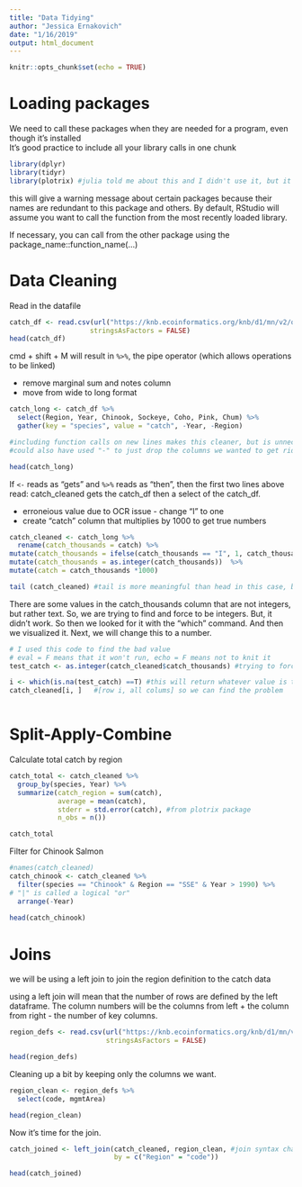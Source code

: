 ```yaml
---
title: "Data Tidying"
author: "Jessica Ernakovich"
date: "1/16/2019"
output: html_document
---
```


```r
knitr::opts_chunk$set(echo = TRUE)
```

# Loading packages
We need to call these packages when they are needed for a program, even though it's installed  
It's good practice to include all your library calls in one chunk  



```r

library(dplyr)
library(tidyr) 
library(plotrix) #julia told me about this and I didn't use it, but it can give you std err
```

this will give a warning message about certain packages because their names are redundant to this package and others. By default, RStudio will assume you want to call the function from the most recently loaded library. 

If necessary, you can call from the other package using the package_name::function_name(...)



# Data Cleaning


Read in the datafile
```r
catch_df <- read.csv(url("https://knb.ecoinformatics.org/knb/d1/mn/v2/object/df35b.302.1", method = "libcurl"),
                    stringsAsFactors = FALSE)
head(catch_df)
```
cmd + shift + M will result in `%>%`, the pipe operator (which allows operations to be linked)

* remove marginal sum and notes column
* move from wide to long format

```r

catch_long <- catch_df %>% 
  select(Region, Year, Chinook, Sockeye, Coho, Pink, Chum) %>% 
  gather(key = "species", value = "catch", -Year, -Region)

#including function calls on new lines makes this cleaner, but is unnecessary
#could also have used "-" to just drop the columns we wanted to get rid of. 

head(catch_long)

```
If `<-` reads as "gets" and ` %>%` reads as "then", then the first two lines above read: catch_cleaned gets the catch_df then a select of the catch_df.


* erroneious value due to OCR issue - change "I" to one
* create "catch" column that multiplies by 1000 to get true numbers

```r
catch_cleaned <- catch_long %>% 
  rename(catch_thousands = catch) %>% 
mutate(catch_thousands = ifelse(catch_thousands == "I", 1, catch_thousands)) %>% 
mutate(catch_thousands = as.integer(catch_thousands))  %>% 
mutate(catch = catch_thousands *1000)

tail (catch_cleaned) #tail is more meaningful than head in this case, because the head is all zero's
```

There are some values in the catch_thousands column that are not integers, but rather text. So, we are trying to find and force to be integers. But, it didn't work. So then we looked for it with the "which" command. And then we visualized it. Next, we will change this to a number. 
```r
# I used this code to find the bad value
# eval = F means that it won't run, echo = F means not to knit it
test_catch <- as.integer(catch_cleaned$catch_thousands) #trying to force to be integers, but it delivers that "NAs are introduced by coercion"

i <- which(is.na(test_catch) ==T) #this will return whatever value is true for this
catch_cleaned[i, ]   #[row i, all colums] so we can find the problem



```

# Split-Apply-Combine
 
 
 Calculate total catch by region
 
```r
catch_total <- catch_cleaned %>% 
  group_by(species, Year) %>% 
  summarize(catch_region = sum(catch),  
            average = mean(catch), 
            stderr = std.error(catch), #from plotrix package
            n_obs = n())

catch_total
```
 
 Filter for Chinook Salmon
 
```r
#names(catch_cleaned)
catch_chinook <- catch_cleaned %>% 
  filter(species == "Chinook" & Region == "SSE" & Year > 1990) %>% 
# "|" is called a logical "or"
  arrange(-Year)
  
head(catch_chinook)
```
 

# Joins

we will be using a left join to join the region definition to the catch data


using a left join will mean that the number of rows are defined by the left dataframe. The column numbers will be the columns from left + the column from right - the number of key columns. 

```r
region_defs <- read.csv(url("https://knb.ecoinformatics.org/knb/d1/mn/v2/object/df35b.303.1", method = "libcurl"),
                        stringsAsFactors = FALSE)

head(region_defs)
```

Cleaning up a bit by keeping only the columns we want. 
```r
region_clean <- region_defs %>% 
  select(code, mgmtArea)

head(region_clean)

```

Now it's time for the join.
```r
catch_joined <- left_join(catch_cleaned, region_clean, #join syntax changes a bit
                          by = c("Region" = "code")) 

head(catch_joined)
```









